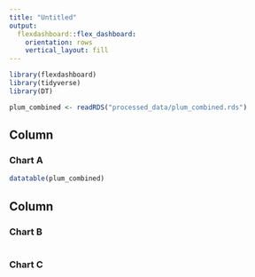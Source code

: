 ```yaml
---
title: "Untitled"
output: 
  flexdashboard::flex_dashboard:
    orientation: rows
    vertical_layout: fill
---
```


```r
library(flexdashboard)
library(tidyverse)
library(DT)

plum_combined <- readRDS("processed_data/plum_combined.rds")
```

Column {data-width=650}
-----------------------------------------------------------------------

### Chart A

```r

datatable(plum_combined)

```

Column {data-width=350}
-----------------------------------------------------------------------

### Chart B

```r

```

### Chart C

```r

```

